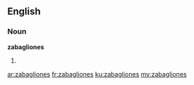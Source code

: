 ==English==

===Noun===
'''zabagliones'''

# {{plural of|zabaglione}}

[[ar:zabagliones]]
[[fr:zabagliones]]
[[ku:zabagliones]]
[[my:zabagliones]]